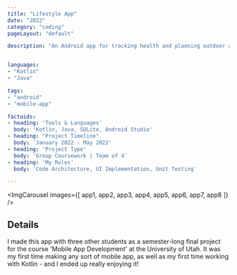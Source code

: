 ```yaml
---
title: "Lifestyle App"
date: "2022"
category: "coding"
pageLayout: "default"

description: "An Android app for tracking health and planning outdoor activities."


languages:
- "Kotlin"
- "Java"

tags:
- "android"
- "mobile-app"

factoids: 
- heading: 'Tools & Languages'
  body: 'Kotlin, Java, SQLite, Android Studio'
- heading: "Project Timeline"
  body: 'January 2022 - May 2022'
- heading: 'Project Type'
  body: 'Group Coursework | Team of 4'
- heading: 'My Roles'
  body: 'Code Architecture, UI Implementation, Unit Testing'

---
```



<ImgCarousel images={[
  app1,
  app2,
  app3,
  app4,
  app5,
  app6,
  app7,
  app8
]} />

<ProseWrapper>

## Details

I made this app with three other students as a semester-long final project for the course 'Mobile App Development' at the University of Utah. It was my first time making any sort of mobile app, as well as my first time working with Kotlin - and I ended up really enjoying it! 

</ProseWrapper>

